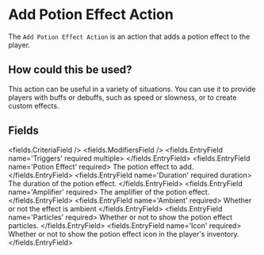 
# Add Potion Effect Action 

The `Add Potion Effect Action` is an action that adds a potion effect to the player.

## How could this be used?

This action can be useful in a variety of situations. You can use it to provide players with buffs or debuffs, such as speed or slowness, or to create custom effects.


## Fields

<fields.CriteriaField />
<fields.ModifiersField />
<fields.EntryField name='Triggers' required multiple>
</fields.EntryField>
<fields.EntryField name='Potion Effect' required>
     The potion effect to add.
</fields.EntryField>
<fields.EntryField name='Duration' required duration>
     The duration of the potion effect.
</fields.EntryField>
<fields.EntryField name='Amplifier' required>
     The amplifier of the potion effect.
</fields.EntryField>
<fields.EntryField name='Ambient' required>
     Whether or not the effect is ambient
</fields.EntryField>
<fields.EntryField name='Particles' required>
     Whether or not to show the potion effect particles.
</fields.EntryField>
<fields.EntryField name='Icon' required>
     Whether or not to show the potion effect icon in the player's inventory.
</fields.EntryField>
